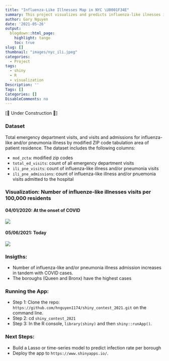 ```yaml
---
title: "Influenza-Like Illnesses Map in NYC \U0001F34E"
summary: This project visualizes and predicts influenza-like ilnesses in NYC neighborhoods. 
author: Gary Nguyen
date: '2021-05-26'
output:
  blogdown::html_page:
    highlight: tango
    toc: true
slug: []
thumbnail: "images/nyc_ili.jpeg"
categories:
  - Project
tags:
  - shiny
  - R
  - visualization
Description: ''
Tags: []
Categories: []
DisableComments: no
---
```


[🚧 Under Construction 🚧]

### Dataset

Total emergency department visits, and visits and admissions for influenza-like and/or pneumonia illness by modified ZIP code tabulation area of patient residence. The dataset includes the following columns:

* `mod_zcta`: modified zip codes
* `total_ed_visits`: count of all emergency department visits
* `ili_pne_visits`: count of influenza-like illness and/or pneumonia visits
* `ili_pne_admissions`: count of influenza-like illness and/or pnuemonia visits admitted to the hospital

### Visualization: Number of influenze-like illnesses visits per 100,000 residents

#### 04/01/2020: At the onset of COVID

![](ili_040120.png)

#### 05/06/2021: Today

![](ili_050621.png)

### Insigths:

* Number of influenza-like and/or pneumonia illness admission increases in tandem with COVID cases.
* The boroughs (Queen and Bronx) have the highest cases

### Running the App:

* Step 1: Clone the repo: `https://github.com/hnguyen1174/shiny_contest_2021.git` on the command line.
* Step 2: cd `shiny_contest_2021`
* Step 3: In the R console, `library(shiny)` and then `shiny::runApp()`.

### Next Steps:

* Build a Lasso or time-series model to predict infection rate per borough
* Deploy the app to `https://www.shinyapps.io/`.




